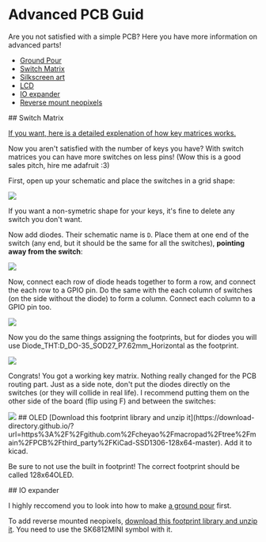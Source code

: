# Advanced PCB Guid

Are you not satisfied with a simple PCB? Here you have more information on advanced parts!

- [Ground Pour](#ground)
- [Switch Matrix](#matrix)
- [Silkscreen art](#silkscreen)
- [LCD](#lcd)
- [IO expander](#expander)
- [Reverse mount neopixels](#rneopixels)

<a name="matrix"/>
## Switch Matrix

[If you want, here is a detailed explenation of how key matrices works.](https://pcbheaven.com/wikipages/How_Key_Matrices_Works/)

Now you aren't satisfied with the number of keys you have? With switch matrices you can have more switches on less pins! (Wow this is a good sales pitch, hire me adafruit :3)

First, open up your schematic and place the switches in a grid shape:

<img src="/docs/v2/keymatrixschematic.png" className="max-w-96" />

If you want a non-symetric shape for your keys, it's fine to delete any switch you don't want.

Now add diodes. Their schematic name is `D`. Place them at one end of the switch (any end, but it should be the same for all the switches), **pointing away from the switch**:

<img src="/docs/v2/keymatrixschematicdiode.png" className="max-w-96" />

Now, connect each row of diode heads together to form a row, and connect the each row to a GPIO pin. Do the same with the each column of switches (on the side without the diode) to form a column. Connect each column to a GPIO pin too.

<img src="/docs/v2/keymatrixschematicconnected.png" className="max-w-96" />

Now you do the same things assigning the footprints, but for diodes you will use Diode_THT:D_DO-35_SOD27_P7.62mm_Horizontal as the footprint.

<img src="/docs/v2/keymatrixschematicassign.png" className="max-w-96" />

Congrats! You got a working key matrix. Nothing really changed for the PCB routing part. Just as a side note, don't put the diodes directly on the switches (or they will collide in real life). I recommend putting them on the other side of the board (flip using F) and between the switches:

<img src="/docs/v2/keymatrixdiode.png" className="max-w-96" />

<a name="lcd"/>
## OLED
[Download this footprint library and unzip it](https://download-directory.github.io/?url=https%3A%2F%2Fgithub.com%2Fcheyao%2Fmacropad%2Ftree%2Fmain%2FPCB%2Fthird_party%2FKiCad-SSD1306-128x64-master). Add it to kicad.

Be sure to not use the built in footprint! The correct footprint should be called 128x64OLED.

<a name="expander"/>
## IO expander

<a name="rneopixels"/>

I highly reccomend you to look into how to make [a ground pour](#ground) first.

To add reverse mounted neopixels, [download this footprint library and unzip it](https://download-directory.github.io/?url=https%3A%2F%2Fgithub.com%2Fcheyao%2Fmacropad%2Ftree%2Fmain%2FPCB%2Fthird_party%2Fneopixel.petty). You need to use the SK6812MINI symbol with it.
